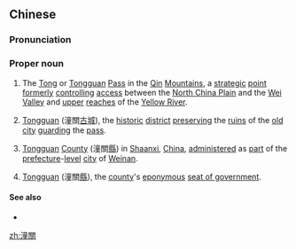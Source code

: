{{also|潼关}}
==Chinese==
{{zh-forms|s=潼关|[[high]]<br>{{nowrap|''river name''}}|{{nowrap|([[mountain]]) [[pass]]}}}}
{{wikipedia|Tongguan County}}
===Pronunciation===
{{zh-pron
|m=Tóngguān
|cat=pn
}}
===Proper noun===
{{zh-proper noun}}

# {{lb|zh|geography}} The [[Tong]] or [[Tongguan]] [[pass|Pass]] in the [[Qin]] [[mountains|Mountains]], a [[strategic]] [[point]] [[former]]ly [[control]]ling [[access]] between the [[North China Plain]] and the [[Wei]] [[valley|Valley]] and [[upper]] [[reaches]] of the [[Yellow River]].
# {{lb|zh|geography}} [[Tongguan]] (潼關[[古]][[城]]), the [[historic]] [[district]] [[preserving]] the [[ruins]] of the [[old]] [[city]] [[guard]]ing the [[pass]].
# {{lb|zh|geography}} [[Tongguan]] [[county|County]] (潼關[[縣]]) in [[Shaanxi]], [[China]], [[administer]]ed as [[part]] of the [[prefecture]]-[[level]] [[city]] of [[Weinan]].
# {{lb|zh|geography}} [[Tongguan]] (潼關[[縣]]), the [[county]]'s [[eponymous]] [[seat of government]].

====See also====
* {{l-zh|潼河}}

[[zh:潼關]]
